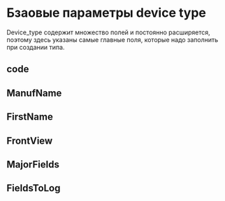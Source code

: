 # Бзаовые параметры device type

Device_type содержит множество полей и постоянно расширяется, поэтому здесь указаны самые главные поля, которые надо заполнить при создании типа.

## code
## ManufName
## FirstName
## FrontView
## MajorFields
## FieldsToLog
